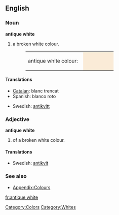 ==English==

===Noun===
'''antique white'''

# {{color}} a broken white colour.
#: <table><tr><td>antique white colour: &nbsp;</td><td bgcolor="#FAEBD7" width="80">&nbsp; </td></tr></table>

====Translations====
{{trans-top|colour}}
* [[Catalan]]: blanc trencat
* Spanish: blanco roto
{{trans-mid}}
* Swedish: [[antikvitt]]
{{trans-bottom}}

===Adjective===
'''antique white'''

# {{color}} of a broken white colour.

====Translations====
{{trans-top|colour}}
* Swedish: [[antikvit]]
{{trans-mid}}
{{trans-bottom}}

===See also===
* [[Appendix:Colours]]

[[Category:Colors]]
[[Category:Whites]]

[[fr:antique white]]